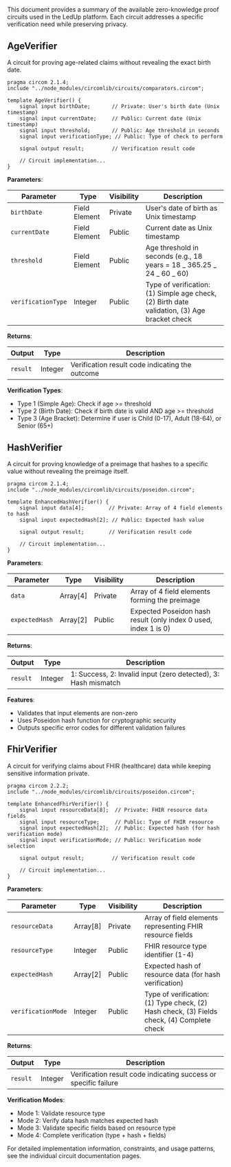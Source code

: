 
<HeaderTitle
  title="Circuits Overview"
  source="https://github.com/LED-UP/LED-UP/tree/main/circuits"
/>
---



This document provides a summary of the available zero-knowledge proof circuits used in the LedUp platform. Each circuit addresses a specific verification need while preserving privacy.

## AgeVerifier

A circuit for proving age-related claims without revealing the exact birth date.

```circom
pragma circom 2.1.4;
include "../node_modules/circomlib/circuits/comparators.circom";

template AgeVerifier() {
    signal input birthDate;       // Private: User's birth date (Unix timestamp)
    signal input currentDate;     // Public: Current date (Unix timestamp)
    signal input threshold;       // Public: Age threshold in seconds
    signal input verificationType; // Public: Type of check to perform

    signal output result;         // Verification result code

    // Circuit implementation...
}
```

**Parameters**:

| Parameter          | Type          | Visibility | Description                                                                                  |
| ------------------ | ------------- | ---------- | -------------------------------------------------------------------------------------------- |
| `birthDate`        | Field Element | Private    | User's date of birth as Unix timestamp                                                       |
| `currentDate`      | Field Element | Public     | Current date as Unix timestamp                                                               |
| `threshold`        | Field Element | Public     | Age threshold in seconds (e.g., 18 years = 18 _ 365.25 _ 24 _ 60 _ 60)                       |
| `verificationType` | Integer       | Public     | Type of verification: (1) Simple age check, (2) Birth date validation, (3) Age bracket check |

**Returns**:

| Output   | Type    | Description                                     |
| -------- | ------- | ----------------------------------------------- |
| `result` | Integer | Verification result code indicating the outcome |

**Verification Types**:

- Type 1 (Simple Age): Check if age >= threshold
- Type 2 (Birth Date): Check if birth date is valid AND age >= threshold
- Type 3 (Age Bracket): Determine if user is Child (0-17), Adult (18-64), or Senior (65+)

## HashVerifier

A circuit for proving knowledge of a preimage that hashes to a specific value without revealing the preimage itself.

```circom
pragma circom 2.1.4;
include "../node_modules/circomlib/circuits/poseidon.circom";

template EnhancedHashVerifier() {
    signal input data[4];        // Private: Array of 4 field elements to hash
    signal input expectedHash[2]; // Public: Expected hash value

    signal output result;        // Verification result code

    // Circuit implementation...
}
```

**Parameters**:

| Parameter      | Type     | Visibility | Description                                                     |
| -------------- | -------- | ---------- | --------------------------------------------------------------- |
| `data`         | Array[4] | Private    | Array of 4 field elements forming the preimage                  |
| `expectedHash` | Array[2] | Public     | Expected Poseidon hash result (only index 0 used, index 1 is 0) |

**Returns**:

| Output   | Type    | Description                                                    |
| -------- | ------- | -------------------------------------------------------------- |
| `result` | Integer | 1: Success, 2: Invalid input (zero detected), 3: Hash mismatch |

**Features**:

- Validates that input elements are non-zero
- Uses Poseidon hash function for cryptographic security
- Outputs specific error codes for different validation failures

## FhirVerifier

A circuit for verifying claims about FHIR (healthcare) data while keeping sensitive information private.

```circom
pragma circom 2.2.2;
include "../node_modules/circomlib/circuits/poseidon.circom";

template EnhancedFhirVerifier() {
    signal input resourceData[8];  // Private: FHIR resource data fields
    signal input resourceType;     // Public: Type of FHIR resource
    signal input expectedHash[2];  // Public: Expected hash (for hash verification mode)
    signal input verificationMode; // Public: Verification mode selection

    signal output result;         // Verification result code

    // Circuit implementation...
}
```

**Parameters**:

| Parameter          | Type     | Visibility | Description                                                                                |
| ------------------ | -------- | ---------- | ------------------------------------------------------------------------------------------ |
| `resourceData`     | Array[8] | Private    | Array of field elements representing FHIR resource fields                                  |
| `resourceType`     | Integer  | Public     | FHIR resource type identifier (1-4)                                                        |
| `expectedHash`     | Array[2] | Public     | Expected hash of resource data (for hash verification)                                     |
| `verificationMode` | Integer  | Public     | Type of verification: (1) Type check, (2) Hash check, (3) Fields check, (4) Complete check |

**Returns**:

| Output   | Type    | Description                                                     |
| -------- | ------- | --------------------------------------------------------------- |
| `result` | Integer | Verification result code indicating success or specific failure |

**Verification Modes**:

- Mode 1: Validate resource type
- Mode 2: Verify data hash matches expected hash
- Mode 3: Validate specific fields based on resource type
- Mode 4: Complete verification (type + hash + fields)

For detailed implementation information, constraints, and usage patterns, see the individual circuit documentation pages.
